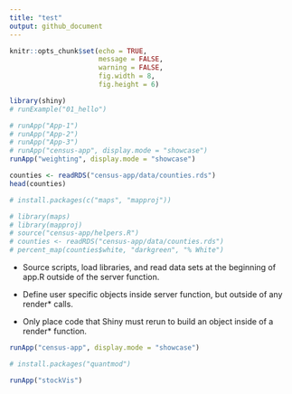 ```yaml
---
title: "test"
output: github_document
---
```


```r
knitr::opts_chunk$set(echo = TRUE,
                      message = FALSE,
                      warning = FALSE,
                      fig.width = 8,
                      fig.height = 6)
```

```r
library(shiny)
# runExample("01_hello")
```

```r
# runApp("App-1")
# runApp("App-2")
# runApp("App-3")
# runApp("census-app", display.mode = "showcase")
runApp("weighting", display.mode = "showcase")
```

```r
counties <- readRDS("census-app/data/counties.rds")
head(counties)
```

```r
# install.packages(c("maps", "mapproj"))
```

```r
# library(maps)
# library(mapproj)
# source("census-app/helpers.R")
# counties <- readRDS("census-app/data/counties.rds")
# percent_map(counties$white, "darkgreen", "% White")
```

- Source scripts, load libraries, and read data sets at the beginning of app.R outside of the server function.

- Define user specific objects inside server function, but outside of any render* calls. 

- Only place code that Shiny must rerun to build an object inside of a render* function.

```r
runApp("census-app", display.mode = "showcase")
```

```r
# install.packages("quantmod")
```

```r
runApp("stockVis")
```